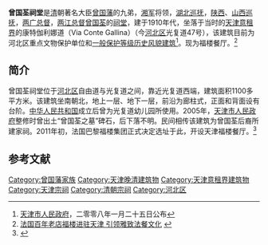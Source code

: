 {{天津历史风貌建筑|
省区市 = 天津市 |
名称 = 曾国荃祠堂|
图片 = [[File:光复道47号.jpg|200px]]|
编号 = 0530010 |
等级 = 一般保护 |
时代 = 1910年|
所在 = [[天津市|天津市]][[河北区|河北区]] |
公布 = 2008年1月25日 |
}}

'''曾国荃祠堂'''是[[清|清]]朝著名大臣[[曾国藩|曾国藩]]的九弟，[[湘军|湘军]]将领，[[湖北|湖北]][[巡抚|巡抚]]，[[陕西|陕西]]、[[山西|山西]][[巡抚|巡抚]]，[[两广总督|两广总督]]，[[两江总督|两江总督]][[曾国荃|曾国荃]]的[[祠堂|祠堂]]，建于1910年代，坐落于当时的[[天津意租界|天津意租界]]的康特伽利娜道（Via Conte Gallina）（今[[河北区|河北区]]光复道47号），该建筑目前为河北区重点文物保护单位和[[天津历史风貌建筑|一般保护等级历史风貌建筑]]<ref>[[天津市人民政府|天津市人民政府]]，二零零八年一月二十五日公布</ref>。现为福楼餐厅。<ref>[http://www.022net.com/2011/7-22/531537322871430.html 法国百年老店福楼进驻天津 引领雅致法餐文化] {{webarchive|url=https://web.archive.org/web/20160304122434/http://www.022net.com/2011/7-22/531537322871430.html |date=2016-03-04 }}</ref>

== 简介 ==
曾国荃祠堂位于[[河北区|河北区]]自由道与光复道之间，靠近光复道西端，建筑面积1100多平方米。该建筑坐南朝北，地上一层、地下一层，前沿为廊柱式，正面和背面设有台阶。[[中华人民共和国|中华人民共和国]]成立后曾为光复道幼儿园所使用。2005年，[[天津市人民政府|天津市人民政府]]整修时曾出土“曾国荃之墓”碑石，后下落不明。民间相传该建筑为曾国荃后裔所建家祠。2011年初，法国巴黎福楼集团正式决定选址于此，开设天津福楼餐厅。<ref>{{Cite web |url=http://news.163.com/11/0105/11/6PKNA2RK00014AED.html |title=曾国荃：一生勇武显“忠襄” |access-date=2012-07-20 |archive-url=https://web.archive.org/web/20160305024142/http://news.163.com/11/0105/11/6PKNA2RK00014AED.html |archive-date=2016-03-05 |dead-url=yes }}</ref>

== 参考文献 ==
{{Reflist|2}}

{{天津市名人故居}}
[[Category:曾国藩家族|Category:曾国藩家族]]
[[Category:天津晚清建筑物|Category:天津晚清建筑物]]
[[Category:天津意租界建筑物|Category:天津意租界建筑物]]
[[Category:天津宗祠|Category:天津宗祠]]
[[Category:清朝宗祠|Category:清朝宗祠]]
[[Category:河北区|Category:河北区]]